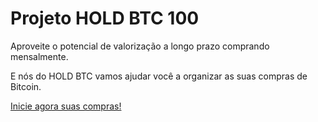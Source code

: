 # Projeto HOLD BTC 100

Aproveite o potencial de valorização a longo prazo comprando mensalmente.

E nós do HOLD BTC vamos ajudar você a organizar as suas compras de Bitcoin.

[Inicie agora suas compras!](/corretoras)

